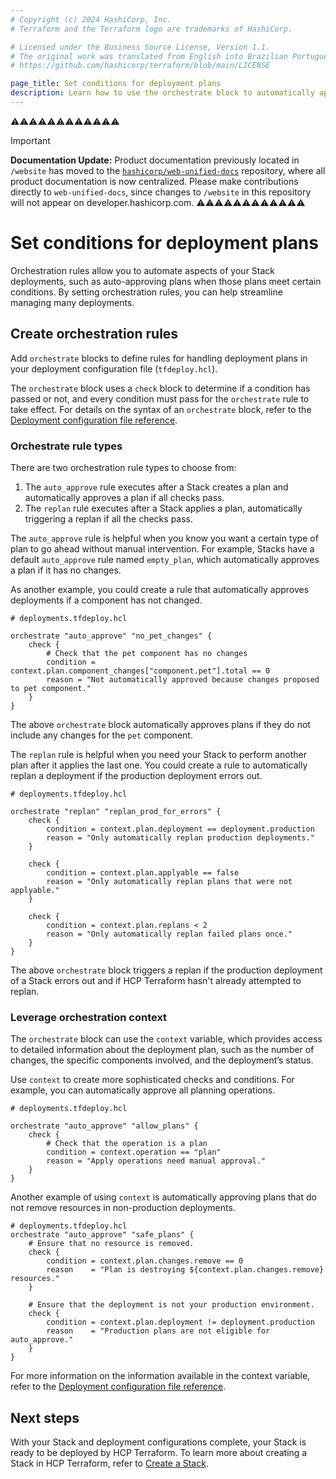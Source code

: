 ```yaml
---
# Copyright (c) 2024 HashiCorp, Inc.
# Terraform and the Terraform logo are trademarks of HashiCorp.

# Licensed under the Business Source License, Version 1.1.
# The original work was translated from English into Brazilian Portuguese.
# https://github.com/hashicorp/terraform/blob/main/LICENSE

page_title: Set conditions for deployment plans
description: Learn how to use the orchestrate block to automatically approve Stack deployment plans and help you manage your Stack deployments at scale.
---
```


⚠️⚠️⚠️⚠️⚠️⚠️⚠️⚠️⚠️⚠️⚠️⚠️
> [!IMPORTANT]
> **Documentation Update:** Product documentation previously located in `/website` has moved to the [`hashicorp/web-unified-docs`](https://github.com/hashicorp/web-unified-docs) repository, where all product documentation is now centralized. Please make contributions directly to `web-unified-docs`, since changes to `/website` in this repository will not appear on developer.hashicorp.com.
⚠️⚠️⚠️⚠️⚠️⚠️⚠️⚠️⚠️⚠️⚠️⚠️


# Set conditions for deployment plans

Orchestration rules allow you to automate aspects of your Stack deployments, such as auto-approving plans when those plans meet certain conditions. By setting orchestration rules, you can help streamline managing many deployments.

## Create orchestration rules

Add `orchestrate` blocks to define rules for handling deployment plans in your deployment configuration file (`tfdeploy.hcl`).

The `orchestrate` block uses a `check` block to determine if a condition has passed or not, and every condition must pass for the `orchestrate` rule to take effect. For details on the syntax of an `orchestrate` block, refer to the [Deployment configuration file reference](/terraform/language/stacks/reference/tfdeploy).

### Orchestrate rule types

There are two orchestration rule types to choose from:

1. The `auto_approve` rule executes after a Stack creates a plan and automatically approves a plan if all checks pass.
1. The `replan` rule executes after a Stack applies a plan, automatically triggering a replan if all the checks pass.

The `auto_approve` rule is helpful when you know you want a certain type of plan to go ahead without manual intervention. For example, Stacks have a default `auto_approve` rule named `empty_plan`, which automatically approves a plan if it has no changes.

As another example, you could create a rule that automatically approves deployments if a component has not changed.

```hcl
# deployments.tfdeploy.hcl

orchestrate "auto_approve" "no_pet_changes" {
    check {
        # Check that the pet component has no changes
        condition = context.plan.component_changes["component.pet"].total == 0
        reason = "Not automatically approved because changes proposed to pet component."
    }
}
```

The above `orchestrate` block automatically approves plans if they do not include any changes for the `pet` component.

The `replan` rule is helpful when you need your Stack to perform another plan after it applies the last one. You could create a rule to automatically replan a deployment if the production deployment errors out.

```hcl
# deployments.tfdeploy.hcl

orchestrate "replan" "replan_prod_for_errors" {
    check {
        condition = context.plan.deployment == deployment.production
        reason = "Only automatically replan production deployments."
    }

    check {
        condition = context.plan.applyable == false
        reason = "Only automatically replan plans that were not applyable."
    }

    check {
        condition = context.plan.replans < 2
        reason = "Only automatically replan failed plans once."
    }
}
```

The above `orchestrate` block triggers a replan if the production deployment of a Stack errors out and if HCP Terraform hasn't already attempted to replan.

### Leverage orchestration context

The `orchestrate` block can use the `context` variable, which provides access to detailed information about the deployment plan, such as the number of changes, the specific components involved, and the deployment’s status.

Use `context` to create more sophisticated checks and conditions. For example, you can automatically approve all planning operations.

```hcl
# deployments.tfdeploy.hcl

orchestrate "auto_approve" "allow_plans" {
    check {
        # Check that the operation is a plan
        condition = context.operation == "plan"
        reason = "Apply operations need manual approval."
    }
}
```

Another example of using `context` is automatically approving plans that do not remove resources in non-production deployments.

```hcl
# deployments.tfdeploy.hcl
orchestrate "auto_approve" "safe_plans" {
    # Ensure that no resource is removed.
    check {
        condition = context.plan.changes.remove == 0
        reason    = "Plan is destroying ${context.plan.changes.remove} resources."
    }

    # Ensure that the deployment is not your production environment.
    check {
        condition = context.plan.deployment != deployment.production
        reason    = "Production plans are not eligible for auto_approve."
    }
}
```

For more information on the information available in the context variable, refer to the [Deployment configuration file reference](/terraform/language/stacks/reference/tfdeploy).

## Next steps

With your Stack and deployment configurations complete, your Stack is ready to be deployed by HCP Terraform. To learn more about creating a Stack in HCP Terraform, refer to [Create a Stack](/terraform/cloud-docs/stacks/create).
